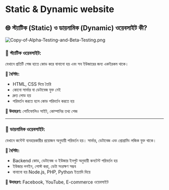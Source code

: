 # Static & Dynamic website
## 🌐 **স্ট্যাটিক (Static) ও ডায়নামিক (Dynamic) ওয়েবসাইট কী?**

![Copy-of-Alpha-Testing-and-Beta-Testing.png](./Copy-of-Alpha-Testing-and-Beta-Testing.png)

### 🧊 **স্ট্যাটিক ওয়েবসাইট:**

যেখানে প্রতিটি পেজ হাতে কোড করে বানানো হয় এবং সব ইউজারের জন্য একইরকম থাকে।

**🔹 বৈশিষ্ট্য:**

- HTML, CSS দিয়ে তৈরি
- কোনো সার্ভার বা ডেটাবেজ যুক্ত নেই
- দ্রুত লোড হয়
- পরিবর্তন করতে হলে কোড পরিবর্তন করতে হয়

**🔹 উদাহরণ:** পোর্টফোলিও সাইট, কোম্পানির তথ্য পেজ

---

### 🔄 **ডায়নামিক ওয়েবসাইট:**

যেখানে কন্টেন্ট ব্যবহারকারীর প্রয়োজন অনুযায়ী পরিবর্তন হয়। সার্ভার, ডেটাবেজ এবং প্রোগ্রামিং লজিক যুক্ত থাকে।

**🔹 বৈশিষ্ট্য:**

- Backend কোড, ডেটাবেজ ও ইউজার ইনপুট অনুযায়ী কনটেন্ট পরিবর্তন হয়
- ইউজার লগইন, পোস্ট করা, ডেটা সংরক্ষণ সম্ভব
- বানানো হয় Node.js, PHP, Python ইত্যাদি দিয়ে

**🔹 উদাহরণ:** Facebook, YouTube, E-commerce ওয়েবসাইট